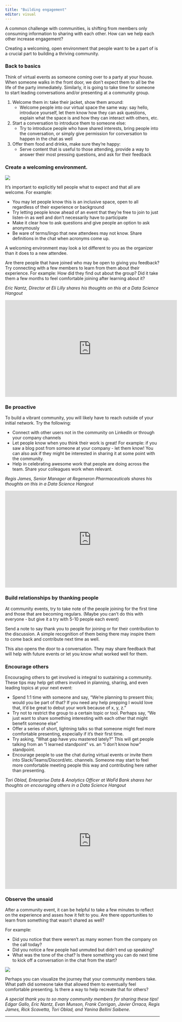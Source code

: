 ```yaml
---
title: "Building engagement"
editor: visual
---
```


A common challenge with communities, is shifting from members only consuming information to sharing with each other. How can we help each other increase engagement?

Creating a welcoming, open environment that people want to be a part of is a crucial part to building a thriving community.

### Back to basics

Think of virtual events as someone coming over to a party at your house. When someone walks in the front door, we don't expect them to all be the life of the party immediately. Similarly, it is going to take time for someone to start leading conversations and/or presenting at a community group.

1.  Welcome them in: take their jacket, show them around:
    -   Welcome people into our virtual space the same way: say hello, introduce yourself, let them know how they can ask questions, explain what the space is and how they can interact with others, etc.
2.  Start a conversation to introduce them to someone else:
    -   Try to introduce people who have shared interests, bring people into the conversation, or simply give permission for conversation to happen in the chat as well
3.  Offer them food and drinks, make sure they're happy:
    -   Serve content that is useful to those attending, provide a way to answer their most pressing questions, and ask for their feedback

### Create a welcoming environment.

::: column-margin
![](images/community.png)
:::

It's important to explicitly tell people what to expect and that all are welcome. For example:

-   You may let people know this is an inclusive space, open to all regardless of their experience or background
-   Try letting people know ahead of an event that they're free to join to just listen-in as well and don't necessarily have to participate
-   Make it clear how to ask questions and give people an option to ask anonymously
-   Be ware of terms/lingo that new attendees may not know. Share definitions in the chat when acronyms come up.

A welcoming environment may look a lot different to you as the organizer than it does to a new attendee.

Are there people that have joined who may be open to giving you feedback? Try connecting with a few members to learn from them about their experience. For example: How did they find out about the group? Did it take them a few months to feel comfortable joining after learning about it?

*Eric Nantz, Director at Eli Lilly shares his thoughts on this at a Data Science Hangout*

```{=html}
<iframe width="560" height="315" src="https://www.youtube.com/embed/gdzt05dSeC4?start=1440" title="YouTube video player" frameborder="0" allow="accelerometer; autoplay; clipboard-write; encrypted-media; gyroscope; picture-in-picture; web-share" allowfullscreen></iframe>
```
### Be proactive

To build a vibrant community, you will likely have to reach outside of your initial network. Try the following:

-   Connect with other users not in the community on LinkedIn or through your company channels\
-   Let people know when you think their work is great! For example: if you saw a blog post from someone at your company - let them know! You can also ask if they might be interested in sharing it at some point with the community.
-   Help in celebrating awesome work that people are doing across the team. Share your colleagues work when relevant.

*Regis James, Senior Manager at Regeneron Pharmaceuticals shares his thoughts on this in a Data Science Hangout*

```{=html}
<iframe width="560" height="315" src="https://www.youtube.com/embed/hjufaKBU6Ec?start=1115" title="YouTube video player" frameborder="0" allow="accelerometer; autoplay; clipboard-write; encrypted-media; gyroscope; picture-in-picture; web-share" allowfullscreen></iframe>
```
### Build relationships by thanking people

At community events, try to take note of the people joining for the first time and those that are becoming regulars. (Maybe you can't do this with everyone - but give it a try with 5-10 people each event)

Send a note to say thank you to people for joining or for their contribution to the discussion. A simple recognition of them being there may inspire them to come back and contribute next time as well.

This also opens the door to a conversation. They may share feedback that will help with future events or let you know what worked well for them.

### Encourage others

Encouraging others to get involved is integral to sustaining a community. These tips may help get others involved in planning, sharing, and even leading topics at your next event:

-   Spend 1:1 time with someone and say, "We're planning to present this; would you be part of that? If you need any help prepping I would love that, it'd be great to debut your work because of x, y, z."\
-   Try not to restrict the group to a certain topic or tool. Perhaps say, "We just want to share something interesting with each other that might benefit someone else"\
-   Offer a series of short, lightning talks so that someone might feel more comfortable presenting, especially if it's their first time.
-   Try asking, "What gap have you mastered lately?" This will get people talking from an "I learned standpoint" vs. an "I don't know how" standpoint.
-   Encourage people to use the chat during virtual events or invite them into Slack/Teams/Discord/etc. channels. Someone may start to feel more comfortable meeting people this way and contributing here rather than presenting.

*Tori Oblad, Enterprise Data & Analytics Officer at WaFd Bank shares her thoughts on encouraging others in a Data Science Hangout*

```{=html}
<iframe width="560" height="315" src="https://www.youtube.com/embed/YTNYjS_PeFs?start=181" title="YouTube video player" frameborder="0" allow="accelerometer; autoplay; clipboard-write; encrypted-media; gyroscope; picture-in-picture; web-share" allowfullscreen></iframe>
```
### Observe the unsaid

After a community event, it can be helpful to take a few minutes to reflect on the experience and asses how it felt to you. Are there opportunities to learn from something that wasn't shared as well?

For example:

-   Did you notice that there weren't as many women from the company on the call today?
-   Did you notice a few people had unmuted but didn't end up speaking?
-   What was the tone of the chat? Is there something you can do next time to kick off a conversation in the chat from the start?

![](images/unsaid.jpg)

Perhaps you can visualize the journey that your community members take. What path did someone take that allowed them to eventually feel comfortable presenting. Is there a way to help recreate that for others?

*A special thank you to so many community members for sharing these tips! Edgar Gallo, Eric Nantz, Evan Munson, Frank Corrigan, Javier Orraca, Regis James, Rick Scavetta, Tori Oblad, and Yanina Bellini Saibene.*

------------------------------------------------------------------------
